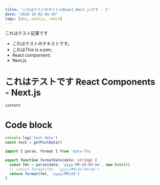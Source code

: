 ```yaml
---
title: "これはテストのタイトルReact_Next.jsです - 1"
date: "2020-10-02-04-19"
tags: [dev, nextjs, react]
---
```


これはテスト記事です
- これはテストのテキストです。
- これはThis is a pen;
- React compornent;
- Next.js

# これはテストです React Components - Next.js

`content`

# Code block
```js
console.log('test desu')
const test = getPostData()
```

```ts
import { parse, format } from 'date-fns'

export function formatDate(date: string) {
  const fmt = parse(date, 'yyyy-MM-dd-HH-mm', new Date())
  // return format(fmt, 'yyyy/MM/dd HH:mm')
  return format(fmt, 'yyyy/MM/dd')
}
```